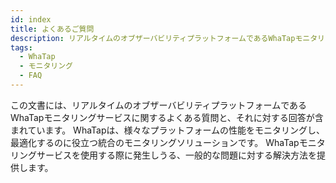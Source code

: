 ```yaml
---
id: index
title: よくあるご質問
description: リアルタイムのオブザーバビリティプラットフォームであるWhaTapモニタリングサービスのよくある質問に関する文書です。
tags:
  - WhaTap
  - モニタリング
  - FAQ
---
```


この文書には、リアルタイムのオブザーバビリティプラットフォームであるWhaTapモニタリングサービスに関するよくある質問と、それに対する回答が含まれています。 WhaTapは、様々なプラットフォームの性能をモニタリングし、最適化するのに役立つ統合のモニタリングソリューションです。 WhaTapモニタリングサービスを使用する際に発生しうる、一般的な問題に対する解決方法を提供します。

<DocCardList/>
